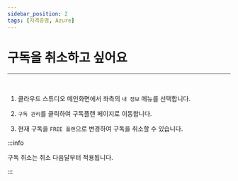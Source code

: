 ```yaml
---
sidebar_position: 2
tags: [자격증명, Azure]
---
```



# 구독을 취소하고 싶어요

<hr />
<br />

1. 클라우드 스튜디오 메인화면에서 좌측의 `내 정보` 메뉴를 선택합니다.

2. `구독 관리`를 클릭하여 구독플랜 페이지로 이동합니다.

3. 현재 구독을 `FREE 플랜`으로 변경하여 구독을 취소할 수 있습니다.

:::info

구독 취소는 취소 다음달부터 적용됩니다.

:::
